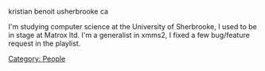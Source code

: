 kristian <dot> benoit <at> usherbrooke <dot> ca

I'm studying computer science at the University of Sherbrooke,
I used to be in stage at Matrox ltd.
I'm a generalist in xmms2, I fixed a few bug/feature request in the playlist.

[[Category: People]]